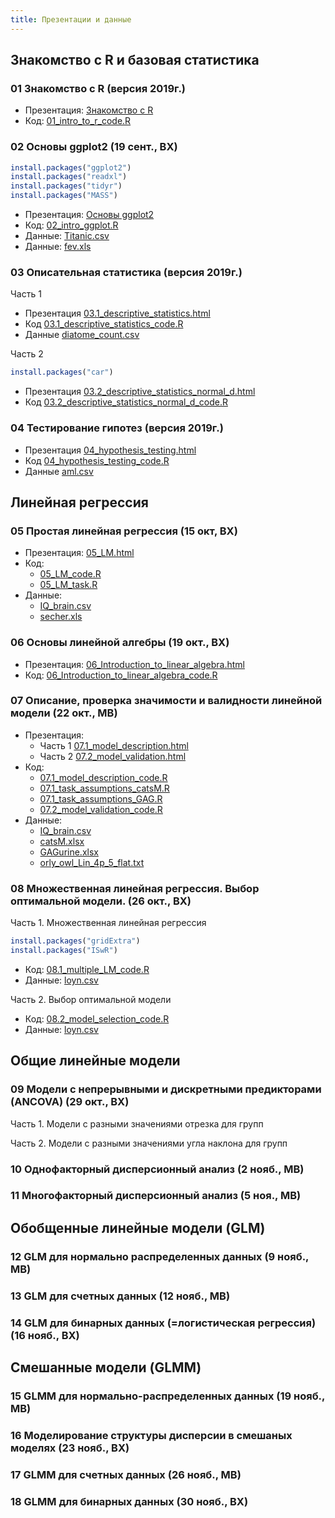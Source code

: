 ```yaml
---
title: Презентации и данные
---
```


## Знакомство с R и базовая статистика

### 01 Знакомство с R (версия 2019г.)

- Презентация: [Знакомство с R](01_intro_to_r.html)
- Код: [01_intro_to_r_code.R](01_intro_to_r_code.R)

### 02 Основы ggplot2 (19 сент., ВХ)

```r
install.packages("ggplot2")
install.packages("readxl")
install.packages("tidyr")
install.packages("MASS")
```

- Презентация: [Основы ggplot2](02_intro_ggplot.html)
- Код: [02_intro_ggplot.R](02_intro_ggplot.R)
- Данные: [Titanic.csv](data/Titanic.csv)
- Данные: [fev.xls](data/fev.xls)

### 03 Описательная статистика (версия 2019г.)

Часть 1

- Презентация [03.1_descriptive_statistics.html](03.1_descriptive_statistics.html)
- Код [03.1_descriptive_statistics_code.R](03.1_descriptive_statistics_code.R)
- Данные [diatome_count.csv](data/diatome_count.csv)

Часть 2

```r
install.packages("car")
```

- Презентация [03.2_descriptive_statistics_normal_d.html](03.2_descriptive_statistics_normal_d.html)
- Код [03.2_descriptive_statistics_normal_d_code.R](03.2_descriptive_statistics_normal_d_code.R)

### 04 Тестирование гипотез (версия 2019г.)

- Презентация [04_hypothesis_testing.html](04_hypothesis_testing.html)
- Код [04_hypothesis_testing_code.R](04_hypothesis_testing_code.R)
- Данные [aml.csv](data/aml.csv)

## Линейная регрессия

### 05 Простая линейная регрессия  (15 окт, ВХ)

- Презентация: [05_LM.html](05_LM.html)
- Код:
    + [05_LM_code.R](05_LM_code.R)
    + [05_LM_task.R](05_LM_task.R)
- Данные:
    + [IQ_brain.csv](data/IQ_brain.csv)
    + [secher.xls](data/secher.xls)

### 06 Основы линейной алгебры (19 окт., ВХ)

- Презентация: [06_Introduction_to_linear_algebra.html](06_intro_to_linear_algebra.html)
- Код: [06_Introduction_to_linear_algebra_code.R](06_intro_to_linear_algebra_code.R)

### 07 Описание, проверка значимости и валидности линейной модели (22 окт., МВ)

- Презентация:
    + Часть 1 [07.1_model_description.html](07.1_model_description.html)
    + Часть 2 [07.2_model_validation.html](07.2_model_validation.html)

- Код:
    + [07.1_model_description_code.R](07.1_model_description_code.R)
    + [07.1_task_assumptions_catsM.R](07.1_task_assumptions_catsM.R)
    + [07.1_task_assumptions_GAG.R](07.1_task_assumptions_GAG.R)
    + [07.2_model_validation_code.R](07.2_model_validation_code.R)
- Данные:
    + [IQ_brain.csv](data/IQ_brain.csv)
    + [catsM.xlsx](data/catsM.xlsx)
    + [GAGurine.xlsx](data/GAGurine.xlsx)
    + [orly_owl_Lin_4p_5_flat.txt](data/orly_owl_Lin_4p_5_flat.txt)

### 08 Множественная линейная регрессия. Выбор оптимальной модели. (26 окт., ВХ)

Часть 1. Множественная линейная регрессия

```r
install.packages("gridExtra")
install.packages("ISwR")
```

<!-- - Презентация: [08.1_multiple_LM.html](08.1_multiple_LM.html) -->

- Код: [08.1_multiple_LM_code.R](08.1_multiple_LM_code.R)
- Данные: [loyn.csv](data/loyn.csv)

Часть 2. Выбор оптимальной модели

<!-- - Презентация: [08.2_model_selection.html](08.2_model_selection.html) -->

- Код: [08.2_model_selection_code.R](08.2_model_selection_code.R)
- Данные: [loyn.csv](data/loyn.csv)

## Общие линейные модели

### 09 Модели с непрерывными и дискретными предикторами (ANCOVA) (29 окт., ВХ)

<!-- ```{r eval=FALSE} -->
<!-- install.packages("readxl") -->
<!-- install.packages("cowplot") -->
<!-- ``` -->

Часть 1. Модели с разными значениями отрезка для групп

<!-- - Презентация: [09.1_LM_with_continuous_and_discrete_predictors_2.html](09.1_LM_with_continuous_and_discrete_predictors_2.html) -->
<!-- - Код: [09.1_LM_with_continuous_and_discrete_predictors_code.R](09.1_LM_with_continuous_and_discrete_predictors_code_2.R) -->

<!-- - Код: [09.1_LM_with_continuous_and_discrete_predictors_code_ANCOVA.R](09.1_LM_with_continuous_and_discrete_predictors_code_ANCOVA.R) -->


<!-- - Данные: -->
<!--     + [goats.xlsx](data/goats.xlsx) -->
<!--     + [tlc.csv](data/tlc.csv) -->
<!--     + [Puromycin.xlsx](data/Puromycin.xlsx) -->
<!--     + [birthwt.csv](data/birthwt.csv) -->

Часть 2. Модели с разными значениями угла наклона для групп

<!-- - Презентация: [09.2_LM_with_continuous_and_discrete_predictors_interactions.html](09.2_LM_with_continuous_and_discrete_predictors_interactions.html) -->

<!-- - Код: -->
<!--     + [09.2_LM_with_continuous_and_discrete_predictors_interactions.R](09.2_LM_with_continuous_and_discrete_predictors_interactions.R) -->
<!--     + [09.2_LM_with_continuous_and_discrete_predictors_Practicum_without_solution.R](09.2_LM_with_continuous_and_discrete_predictors_Practicum_without_solution.R) -->

<!-- - Данные: -->
<!--     + [loyn.csv](data/loyn.csv) -->
<!--     + [birthwt.csv](data/birthwt.csv) -->


### 10 Однофакторный дисперсионный анализ (2 нояб., МВ)

<!-- ```{r eval=FALSE} -->
<!-- install.packages(c("DAAG", "multcomp")) -->
<!-- ``` -->

<!-- - Презентация: [10_anova.pdf](10_anova.pdf) -->

<!-- - Код:  -->
<!--     + [10_anova_code.R](10_anova_code.R) -->
<!--     + [10_anova_practice_chicks.R](10_anova_practice_chicks.R) -->
<!--     + [10_anova_practice_tomato.R](10_anova_practice_tomato.R) -->
<!-- - Данные:  -->
<!--     + [chickwts.csv](data/chickwts.csv) -->
<!--     + [tomato.csv](data/tomato.csv) -->

### 11 Многофакторный дисперсионный анализ (5 ноя., МВ)

<!-- - Презентация: [11_two-way_anova_and_interactions.pdf](11_two-way_anova_and_interactions.pdf) -->
<!-- - Код:  -->
<!--     + [11_two-way_anova_and_interactions_code.R](11_two-way_anova_and_interactions_code.R) -->
<!--     + [11_two-way_anova_practice_ants.R](11_two-way_anova_practice_ants.R) -->
<!--     + [11_two-way_anova_practice_rice.R](11_two-way_anova_practice_rice.R) -->
<!-- - Данные:  -->
<!--     + [hall.csv](data/hall.csv) -->


## Обобщенные линейные модели (GLM)

### 12 GLM для нормально распределенных данных (9 нояб., МВ)

<!-- - Презентация: [12_GLM_gaussian.pdf](12_GLM_gaussian.pdf) -->
<!-- - Код: [12_GLM_gaussian_code.R](12_GLM_gaussian_code.R) -->

<!-- - Код задания: [12_GLM_gaussian_practice_model_selection.R](12_GLM_gaussian_practice_model_selection.R) -->

### 13 GLM для счетных данных (12 нояб., МВ)

<!-- ```{r eval=FALSE} -->
<!-- install.packages("AER") -->
<!-- ``` -->

<!-- - Презентация: [13_GLM_count.pdf](13_GLM_count.pdf) -->
<!-- - Код: [13_GLM_count_code.R](13_GLM_count_code.R) -->
<!-- - Данные: [Pollinators_Montero-Castano, Vila, 2015.xlsx](data/Pollinators_Montero-Castano, Vila, 2015.xlsx) -->

<!-- - Код задания: [13_GLM_count_practice.R](13_GLM_count_practice.R) -->
<!-- - Примерное решение: [13_GLM_count_practice_solution.R](13_GLM_count_practice_solution.R) -->

### 14 GLM для бинарных данных (=логистическая регрессия) (16 нояб., ВХ)

<!-- ```{r eval=FALSE} -->
<!-- install.packages(c("ISwR", "cowplot")) -->
<!-- ``` -->

<!-- - Презентация: [14_GLM_binary_new.pdf](14_GLM_binary_new.pdf) -->
<!-- - Код: [14_GLM_binary_code_new.R](14_GLM_binary_code_new.R) -->
<!-- - Данные: -->
<!--     + [aster_mussel.csv](data/aster_mussel.csv) -->
<!--     + [polis.csv](data/polis.csv) -->
<!--     + [ICU.csv](data/ICU.csv) -->


## Смешанные модели (GLMM)

### 15 GLMM для нормально-распределенных данных (19 нояб., МВ)

<!-- ```{r eval=FALSE} -->
<!-- install.packages(c("lme4", "pbkrtest")) -->
<!-- ``` -->

<!-- - Презентация: -->
<!--     + [15.1_GLMM_gaussian_random_intercept_slope.pdf](15.1_GLMM_gaussian_random_intercept_slope.pdf) -->
<!-- - Код: -->
<!--     + [15.1_GLMM_gaussian_random_intercept_slope_code.R](15.1_GLMM_gaussian_random_intercept_slope_code.R) -->

<!-- - Демонстрация LRT при помощи бутстрепа: [15.1_GLMM_gaussian_bootstrap_demo_sleepstudy.R](15.1_GLMM_gaussian_bootstrap_demo_sleepstudy.R) -->
<!-- - Задание: -->
<!--     + Код: [15.1_GLMM_gaussian_choccake_practice.R](15.1_GLMM_gaussian_choccake_practice.R) -->
<!--     + Данные: [choccake.csv](data/choccake.csv) -->
<!--     + Решение (частичное): [15.1_GLMM_gaussian_choccake_solution.R](15.1_GLMM_gaussian_choccake_solution.R) -->

<!-- - Презентация: -->
<!--     + [15.2_GLMM_gaussian_nested.pdf](15.2_GLMM_gaussian_nested.pdf) -->
<!-- - Код: -->
<!--     + [15.2_GLMM_gaussian_nested_code.R](15.2_GLMM_gaussian_nested_code.R) -->
<!-- - Данные: [Grazing_native_plants_Gennet_et_al._2017_S1.xlsx](data/Grazing_native_plants_Gennet_et_al._2017_S1.xlsx) -->


### 16 Моделирование структуры дисперсии в смешаных моделях (23 нояб., ВХ)

<!-- - Презентация: [16_variance_structure.pdf](16_variance_structure.pdf) -->
<!-- - Код: [16_variance_structure_code.R](16_variance_structure_code.R) -->
<!-- - Код: [16_variance_structure_code_practice.R](16_variance_structure_code_practice.R) -->

<!-- - Данные: -->
<!--     + [mussel_juv_ad.csv](data/mussel_juv_ad.csv) -->


<!-- ```{r eval=FALSE} -->
<!-- install.packages("faraway") -->
<!-- ``` -->



### 17 GLMM для счетных данных (26 нояб., МВ)

<!-- - Презентация: [17_GLMM_count.html](17_GLMM_count.html) -->

<!-- - Код: -->
<!--     + [17_GLMM_count_code.R](17_GLMM_count_code.R) -->
<!--     + [17_GLMM_count_Ants_practice.R](17_GLMM_count_Ants_practice.R) -->
<!--     + [17_GLMM_count_Ants_practice_solution.R](17_GLMM_count_Ants_practice_solution.R) -->

<!-- - Данные: -->
<!--     + [Roulin_Bersier_2007_Owls.csv](data/Roulin_Bersier_2007_Owls.csv) -->
<!--     + [Morris_2015_Ants.xlsx](data/Morris_2015_Ants.xlsx) -->

### 18 GLMM для бинарных данных (30 нояб., ВХ)

<!-- ```{r eval=FALSE} -->
<!-- install.packages(c("MASS", "glmmML", "lme4", "doBy")) -->
<!-- install.packages("sjstats") -->
<!-- ``` -->

<!-- - Презентация: [18_GLMM_binary.pdf](18_GLMM_binary.pdf) -->

<!-- - Код: [18_GLMM_binary_code.R](18_GLMM_binary_code.R) -->
<!-- - Данные: -->
<!--     + [aster_mussel_full.csv](data/aster_mussel_full.csv) -->
<!--     + [aster_mussel.csv](data/aster_mussel.csv) -->
<!--     + [myt_gen_morph.csv](data/myt_gen_morph.csv) -->
<!--     + [Yakovis2.csv](data/Yakovis2.csv) -->
